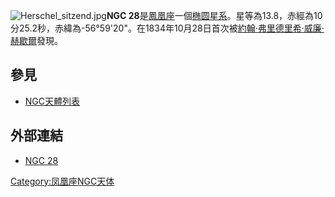 [[File:Herschel_sitzend.jpg|thumb]]'''NGC 28'''是[[鳳凰座|鳳凰座]]一個[[椭圆星系|椭圆星系]]。星等為13.8，赤經為10分25.2秒，赤緯為-56°59'20"。在1834年10月28日首次被[[約翰·弗里德里希·威廉·赫歇爾|約翰·弗里德里希·威廉·赫歇爾]]發現。

== 參見 ==
* [[NGC天體列表|NGC天體列表]]


== 外部連結 ==
* [https://web.archive.org/web/20041025090632/http://www.seds.org/~spider/ngc/ngc_fr.cgi?28 NGC 28]

{{Catalogs|NGC=28}}
[[Category:凤凰座NGC天体|Category:凤凰座NGC天体]]